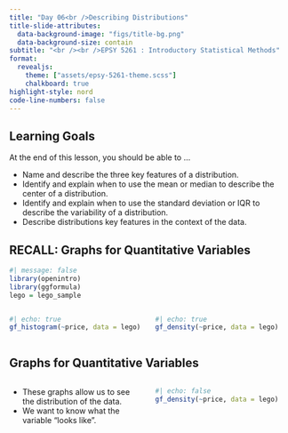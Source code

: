 ```yaml
---
title: "Day 06<br />Describing Distributions"
title-slide-attributes:
  data-background-image: "figs/title-bg.png"
  data-background-size: contain
subtitle: "<br /><br />EPSY 5261 : Introductory Statistical Methods"
format:
  revealjs: 
    theme: ["assets/epsy-5261-theme.scss"]
    chalkboard: true
highlight-style: nord
code-line-numbers: false
---
```


## Learning Goals

At the end of this lesson, you should be able to ...

- Name and describe the three key features of a distribution.
- Identify and explain when to use the mean or median to describe the center of a distribution.
- Identify and explain when to use the standard deviation or IQR to describe the variability of a distribution.
- Describe distributions key features in the context of the data.


<!-- ## Computing is fundamental to the practice of statistics and science more broadly. {.center background-image="figs/section-bg.png" background-size=contain} -->


## RECALL: Graphs for Quantitative Variables

```r
#| message: false
library(openintro)
library(ggformula)
lego = lego_sample
```


:::: {.columns}

::: {.column width="50%"}
```r
#| echo: true
gf_histogram(~price, data = lego)
```


:::

::: {.column width="50%"}
```r
#| echo: true
gf_density(~price, data = lego)
```

:::

::::


## Graphs for Quantitative Variables

:::: {.columns}

::: {.column width="50%"}
- These graphs allow us to see the distribution of the data.
- We want to know what the variable "looks like".

:::

::: {.column width="50%"}
```r
#| echo: false
gf_density(~price, data = lego)
```
:::

::::


<!-- ## Why R Studio? -->

<!-- - It's free! -->
<!-- - Open source -->
<!-- - Point and click functionality makes it more user friendly than R alone. -->
<!-- - Integration of code and text makes it easy to create reports -->
<!-- - Supports reproducibility and open science goals  -->


<!-- ## Reproducibility -->

<!-- In general: -->

<!-- - Experiments/studies repeated with the same methods and analysis should yield the same results. -->

<!-- In computing: -->

<!-- - Code and data should be provided alongside detailed documentation of analysis so that they can be repeated with the same results. -->


<!-- ## R Studio & Programming Introduction {.center background-image="figs/section-bg.png" background-size=contain} -->


<!-- ## R Studio Pane Layout: Pane 1 -->

<!-- ```{r} -->
<!-- #| echo: false -->
<!-- knitr::include_graphics("figs/03-03-r-studio-script-file.png") -->
<!-- ``` -->

<!-- ## R Studio Pane Layout: Pane 2 -->

<!-- ```{r} -->
<!-- #| echo: false -->
<!-- knitr::include_graphics("figs/03-04-r-studio-console.png") -->
<!-- ``` -->


<!-- ## R Studio Pane Layout: Pane 3 -->

<!-- ```{r} -->
<!-- #| echo: false -->
<!-- knitr::include_graphics("figs/03-05-r-studio-environment.png") -->
<!-- ``` -->

<!-- ## R Studio Pane Layout: Pane 4 -->

<!-- ```{r} -->
<!-- #| echo: false -->
<!-- knitr::include_graphics("figs/03-06-r-studio-files.png") -->
<!-- ``` -->


<!-- ## Protip -->

<!-- You can change the location of the four panes by going to "Global Options > Pane Layout". -->



<!-- ## Get the Course Data -->

<!-- :::sticky-note -->
<!-- **ONE TIME ONLY:** Download materials from the schedule page on the website. -->

<!-- - There is a zipped folder containing the datasets (.csv). -->
<!-- - Unzip the folder. -->
<!-- ::: -->


<!-- ## Put that folder somewhere easily accessible! -->

<!-- :::: {.columns} -->

<!-- ::: {.column width="50%"} -->
<!-- Some suggestions: -->

<!-- - Desktop -->
<!-- - "Grad School" Folder -->
<!-- - On your desktop? -->
<!-- - In your cloud? -->
<!-- ::: -->

<!-- ::: {.column width="50%"} -->
<!-- ```{r} -->
<!-- #| echo: false -->
<!-- knitr::include_graphics("figs/03-07-folders.png") -->
<!-- ``` -->
<!-- ::: -->

<!-- :::: -->


<!-- ## Workflow (a.k.a. steps to using R Studio) -->

<!-- 1. Load libraries (*Be sure to install any libraries you do not have.*) -->
<!-- 2. Import data -->
<!-- 3. Ready to perform analysis!  -->


<!-- ## Open R Script File -->

<!-- ```{r} -->
<!-- #| echo: false -->
<!-- knitr::include_graphics("figs/03-03-r-studio-script-file.png") -->
<!-- ``` -->


<!-- ## Now we start computing...RECALL {.center background-image="figs/section-bg.png" background-size=contain} -->

<!-- ## Functions -->

<!-- - To perform analyses on your data in R, you will need to use *functions*. -->
<!-- - Functions tell R Studio what to do with your data. -->
<!-- - Remember, functions have this structure:  -->

<!-- ```{r} -->
<!-- #| eval: false -->
<!-- #| echo: true -->
<!-- function_name() -->
<!-- ``` -->

<!-- - They contain one or more arguments, which specify options for the function. -->

<!-- ```{r} -->
<!-- #| eval: false -->
<!-- #| echo: true -->
<!-- function_name(argument1, argument2, argument3) -->
<!-- ``` -->


<!-- ## Libraries/Packages -->

<!-- - Functions live in **libraries** (a.k.a., **packages**) -->
<!-- - Some packages come with your R and others need to be installed.  -->
<!-- - Install the `{ggformula}` and `{tidyverse}` packages. -->

<!-- :::sticky-note -->
<!-- Reminder: Use the **Install** button in the **Packages tab** in RStudio. -->
<!-- You will only need to install the package once! -->
<!-- ::: -->

<!-- --- -->

<!-- ```{r} -->
<!-- #| echo: false -->
<!-- knitr::include_graphics("figs/03-08-installing-packages.png") -->
<!-- ``` -->


<!-- ## Using Multiple Functions -->

<!-- Functions can be chained together so that the output of one function is sent to another function. -->

<!-- <br /><br /> -->

<!-- ```{r} -->
<!-- #| eval: false -->
<!-- #| echo: true -->
<!-- butter_bread(type = "wheat") + -->
<!-- add_cheese(flavor = "colby") + -->
<!-- fry_sandwich(time = 6) -->
<!-- ``` -->


<!-- ## Grilled Cheese Activity (cntd.) -->

<!-- Complete Parts 2 and 3 of the activity. -->


<!-- ## Looking Ahead -->

<!-- - We will write functions like this in class. -->
<!-- - We will use R Studio for writing and analyzing code. -->
<!-- - You will always be given functions. -->
<!-- - You will need to be precise when writing code and checking for bugs. -->
<!--   + Bugs are a normal part of the coding process! -->

